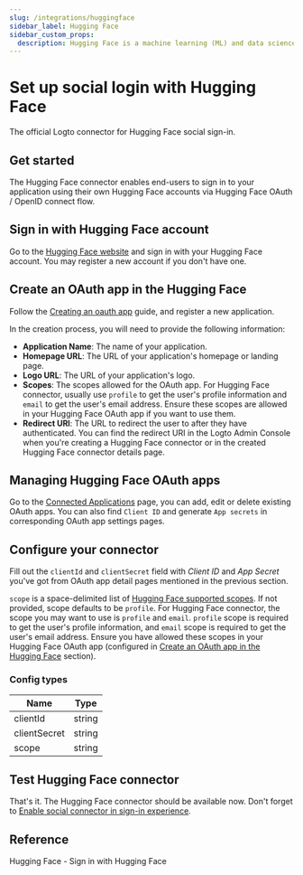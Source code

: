 ```yaml
---
slug: /integrations/huggingface
sidebar_label: Hugging Face
sidebar_custom_props:
  description: Hugging Face is a machine learning (ML) and data science platform and community that helps users build, deploy and train machine learning models.
---
```



# Set up social login with Hugging Face

The official Logto connector for Hugging Face social sign-in.

<GuideTip />

## Get started

The Hugging Face connector enables end-users to sign in to your application using their own Hugging Face accounts via Hugging Face OAuth / OpenID connect flow.

## Sign in with Hugging Face account

Go to the [Hugging Face website](https://huggingface.co/) and sign in with your Hugging Face account. You may register a new account if you don't have one.

## Create an OAuth app in the Hugging Face

Follow the [Creating an oauth app](https://huggingface.co/docs/hub/en/oauth#creating-an-oauth-app) guide, and register a new application.

In the creation process, you will need to provide the following information:

- **Application Name**: The name of your application.
- **Homepage URL**: The URL of your application's homepage or landing page.
- **Logo URL**: The URL of your application's logo.
- **Scopes**: The scopes allowed for the OAuth app. For Hugging Face connector, usually use `profile` to get the user's profile information and `email` to get the user's email address. Ensure these scopes are allowed in your Hugging Face OAuth app if you want to use them.
- **Redirect URI**: The URL to redirect the user to after they have authenticated. You can find the redirect URI in the Logto Admin Console when you're creating a Hugging Face connector or in the created Hugging Face connector details page.

## Managing Hugging Face OAuth apps

Go to the [Connected Applications](https://huggingface.co/settings/connected-applications) page, you can add, edit or delete existing OAuth apps.
You can also find `Client ID` and generate `App secrets` in corresponding OAuth app settings pages.

## Configure your connector

Fill out the `clientId` and `clientSecret` field with _Client ID_ and _App Secret_ you've got from OAuth app detail pages mentioned in the previous section.

`scope` is a space-delimited list of [Hugging Face supported scopes](https://huggingface.co/docs/hub/en/oauth#currently-supported-scopes). If not provided, scope defaults to be `profile`. For Hugging Face connector, the scope you may want to use is `profile` and `email`. `profile` scope is required to get the user's profile information, and `email` scope is required to get the user's email address. Ensure you have allowed these scopes in your Hugging Face OAuth app (configured in [Create an OAuth app in the Hugging Face](#create-an-oauth-app-in-the-hugging-face) section).

### Config types

| Name         | Type   |
| ------------ | ------ |
| clientId     | string |
| clientSecret | string |
| scope        | string |

## Test Hugging Face connector

That's it. The Hugging Face connector should be available now. Don't forget to [Enable social connector in sign-in experience](/connectors/social-connectors/#enable-social-sign-in).

## Reference

<Url href="https://huggingface.co/docs/hub/en/oauth#sign-in-with-hugging-face">
  Hugging Face - Sign in with Hugging Face
</Url>
